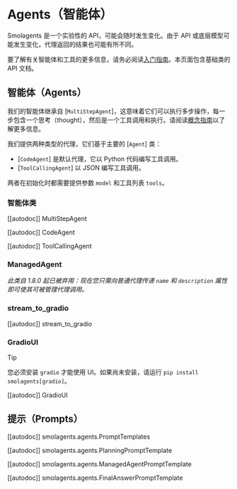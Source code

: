 # Agents（智能体）

<Tip warning={true}>

Smolagents 是一个实验性的 API，可能会随时发生变化。由于 API 或底层模型可能发生变化，代理返回的结果也可能有所不同。

</Tip>

要了解有关智能体和工具的更多信息，请务必阅读[入门指南](../index)。本页面包含基础类的 API 文档。

## 智能体（Agents）

我们的智能体继承自 [`MultiStepAgent`]，这意味着它们可以执行多步操作，每一步包含一个思考（thought），然后是一个工具调用和执行。请阅读[概念指南](../conceptual_guides/react)以了解更多信息。

我们提供两种类型的代理，它们基于主要的 [`Agent`] 类：
  - [`CodeAgent`] 是默认代理，它以 Python 代码编写工具调用。
  - [`ToolCallingAgent`] 以 JSON 编写工具调用。

两者在初始化时都需要提供参数 `model` 和工具列表 `tools`。

### 智能体类

[[autodoc]] MultiStepAgent

[[autodoc]] CodeAgent

[[autodoc]] ToolCallingAgent

### ManagedAgent

_此类自 1.8.0 起已被弃用：现在您只需向普通代理传递 `name` 和 `description` 属性即可使其可被管理代理调用。_

### stream_to_gradio

[[autodoc]] stream_to_gradio

### GradioUI

> [!TIP]
> 您必须安装 `gradio` 才能使用 UI。如果尚未安装，请运行 `pip install smolagents[gradio]`。

[[autodoc]] GradioUI

## 提示（Prompts）

[[autodoc]] smolagents.agents.PromptTemplates

[[autodoc]] smolagents.agents.PlanningPromptTemplate

[[autodoc]] smolagents.agents.ManagedAgentPromptTemplate

[[autodoc]] smolagents.agents.FinalAnswerPromptTemplate
